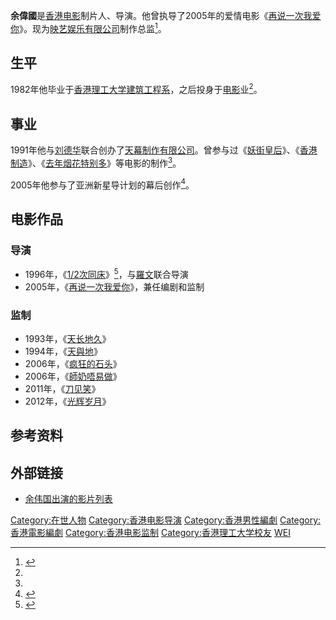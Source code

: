 {{藝人
|姓名 = 余偉國
|類型 = 导演
|圖片 = 
|圖片尺寸 = 
|圖片簡介 = 
|羅馬拼音 = 
|英文名 = 
|暱稱 = 
|其他藝名 = 
|國籍 = {{CHN-HKG}}
|民族 = 
|籍貫 = 
|出生日期 = 
|出生地點 = 
|逝世日期 = 
|逝世地點 = 
|職業 = [[导演|导演]]、监制
|教育程度 = [[香港理工大学|香港理工大学]][[建筑|建筑工程系]]
|宗教信仰 =
|配偶 = 
|出生地 = 
|出道作 = 
|唱片公司 = 
|經紀公司 = [[映艺娱乐有限公司|映艺娱乐有限公司]]
|網站 = 
|相關團體 = 
|獎項 = 
|IMDb = 
}}

'''余偉國'''是[[香港电影|香港电影]]制片人、导演。他曾执导了2005年的爱情电影《[[再說一次我愛你_(電影)|再说一次我爱你]]》。现为[[映艺娱乐有限公司|映艺娱乐有限公司]]制作总监<ref name="简介">{{cite web |url=http://www.uname.cn/celeb/celeb_11958172.html |language= |title=余伟国简介 |publisher=uname.cn |date=2008-01-01 |accessdate= |archive-date=2016-03-04 |archive-url=https://web.archive.org/web/20160304102542/http://www.uname.cn/celeb/celeb_11958172.html |dead-url=no }}</ref>。

== 生平 ==
1982年他毕业于[[香港理工大学|香港理工大学]][[建筑|建筑工程系]]，之后投身于[[电影|电影]]业<ref name= "简介"/>。

== 事业 ==
1991年他与[[刘德华|刘德华]]联合创办了[[天幕制作有限公司|天幕制作有限公司]]。曾参与过《[[妖街皇后|妖街皇后]]》、《[[香港制造|香港制造]]》、《[[去年烟花特别多|去年烟花特别多]]》等电影的制作<ref name= "简介"/>。

2005年他参与了亚洲新星导计划的幕后创作<ref>{{cite web |url=http://ent.sina.com.cn/m/2006-09-24/ba1261338.shtml |language= |title=焦雄屏李芸婵余伟国新浪聊青年导演竞争力(图) |publisher=新浪 |date=2006年9月24日 |accessdate= |archive-date=2016-03-04 |archive-url=https://web.archive.org/web/20160304213345/http://ent.sina.com.cn/m/2006-09-24/ba1261338.shtml |dead-url=no }}</ref>。

== 电影作品 ==

=== 导演 ===
*1996年，《[[1/2次同床|1/2次同床]]》<ref>{{cite web|url=http://www.m1905.com/mdb/star/16373/works/ | language= | title=余伟国作品年表 |publisher=电影网 |date= |accessdate= }}</ref>，与[[羅文_(導演)|羅文]]联合导演
*2005年，《[[再說一次我愛你_(電影)|再说一次我爱你]]》，兼任编剧和监制

=== 监制 ===
*1993年，《[[天长地久_(电影)|天长地久]]》
*1994年，《[[天與地_(香港電影)|天與地]]》
*2006年，《[[疯狂的石头|疯狂的石头]]》
*2006年，《[[師奶唔易做|師奶唔易做]]》
*2011年，《[[刀见笑|刀见笑]]》
*2012年，《[[光辉岁月_(电影)|光辉岁月]]》

== 参考资料 ==
{{reflist}}

== 外部链接 ==
*[http://gy99.org/database/yanyuan/402013.html 余伟国出演的影片列表] {{Wayback|url=http://gy99.org/database/yanyuan/402013.html |date=20190312212455 }}

{{DEFAULTSORT:YU}}
[[Category:在世人物|Category:在世人物]]
[[Category:香港电影导演|Category:香港电影导演]]
[[Category:香港男性編劇|Category:香港男性編劇]]
[[Category:香港電影編劇|Category:香港電影編劇]]
[[Category:香港电影监制|Category:香港电影监制]]
[[Category:香港理工大学校友|Category:香港理工大学校友]]
[[Category:余姓|WEI]]